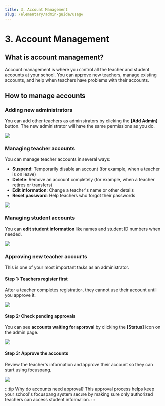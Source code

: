 ```yaml
---
title: 3. Account Management
slug: /elementary/admin-guide/usage
---
```



# 3. Account Management

## What is account management?

Account management is where you control all the teacher and student accounts at your school.
You can approve new teachers, manage existing accounts, and help when teachers have problems with their accounts.

## How to manage accounts

### Adding new administrators

You can add other teachers as administrators by clicking the **[Add Admin]** button.
The new administrator will have the same permissions as you do.

<Image src="/img/en/elementary/admin/03-01.jpg" size="lg" />

### Managing teacher accounts

You can manage teacher accounts in several ways:

- **Suspend**: Temporarily disable an account (for example, when a teacher is on leave)
- **Delete**: Remove an account completely (for example, when a teacher retires or transfers)
- **Edit information**: Change a teacher's name or other details
- **Reset password**: Help teachers who forgot their passwords

<Image src="/img/en/elementary/admin/03-02.jpg" size="lg" />

### Managing student accounts

You can **edit student information** like names and student ID numbers when needed.

<Image src="/img/en/elementary/admin/03-03.jpg" size="lg" />

### Approving new teacher accounts

This is one of your most important tasks as an administrator.

#### Step 1: Teachers register first

After a teacher completes registration, they cannot use their account until you approve it.

<Image src="/img/en/elementary/admin/03-04.jpg" size="lg" />

#### Step 2: Check pending approvals

You can see **accounts waiting for approval** by clicking the **[Status]** icon on the admin page.

<Image src="/img/en/elementary/admin/03-06.jpg" size="lg" />

#### Step 3: Approve the accounts

Review the teacher's information and approve their account so they can start using focuspang.

<Image src="/img/en/elementary/admin/03-05.jpg" size="lg" />

:::tip Why do accounts need approval?
This approval process helps keep your school's focuspang system secure by making sure only authorized teachers can access student information.
:::
